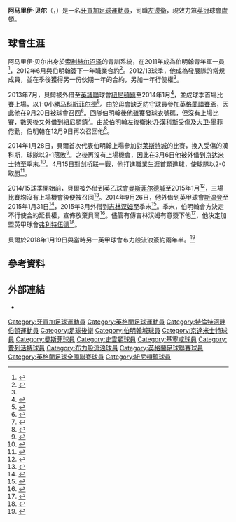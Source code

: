{{noteTA|G1=足球|G2=英超|G3=FAcup
|1=zh-hans:阿马里伊·贝尔; zh-hk:阿馬利·比爾;
}}
{{Infobox football biography
|name        = 阿马里伊·贝尔<br />Amari'i Bell
|image       = 
|image_size  = 
|caption     = 
|fullname    = Amari'i Kyren Bell<ref>{{Cite web|url=http://www.football-league.co.uk/staticFiles/4e/bd/0,,10794~179534,00.pdf |title=Professional retain list & free transfers 2012/13 |publisher=The Football League |format=PDF |date=18 May 2013 |page=4 |accessdate=30 January 2014 |deadurl=yes |archiveurl=https://web.archive.org/web/20140802074454/http://www.football-league.co.uk/staticFiles/4e/bd/0%2C%2C10794~179534%2C00.pdf |archivedate=2014-08-02}}</ref>
|birth_date  = {{birth date and age|1994|5|5|df=y}}<ref name=sb1314/>
|birth_place = [[英格蘭|英格蘭]][[特倫特河畔伯頓|特倫特河畔伯頓]]
|height      = {{height|ft=5|in=11}}<ref>{{cite web |url=http://www.bcfc.com/team/player-profile/index.aspx?playerid=512157&tcmuri=883796 |title=Player Profiles: Amari'i Bell |publisher=Birmingham City F.C |accessdate=29 January 2014 |archive-date=2016-08-26 |archive-url=https://web.archive.org/web/20160826144422/http://www.bcfc.com/team/player-profile/index.aspx?playerid=512157&tcmuri=883796 |dead-url=no }}</ref>
|position    = [[後衛_(足球)|左邊衛]]
|currentclub = [[卢顿足球俱乐部|盧頓]]  
|clubnumber  = 29
|youthyears1 = {{0|0000}}–2011 |youthclubs1 = [[索利赫尔沼泽足球俱乐部|索利赫尔沼泽]]
|youthyears2 = 2011–2013 |youthclubs2 = [[伯明翰足球會|伯明翰]]
|years1      = 2012–2015     |clubs1 = [[伯明翰足球會|伯明翰]]                        |caps1 = 1  |goals1 = 0
|years2      = 2013      |clubs2 = → [[紐尼頓鎮足球會|紐尼頓鎮]]                   |caps2 = 8  |goals2 = 0
|years3      = 2013      |clubs3 = → [[紐尼頓鎮足球會|紐尼頓鎮]]                   |caps3 = 11 |goals3 = 0
|years4      = 2014      |clubs4 = → [[京达米士特足球俱乐部|京达米士特]] |caps4 = 10 |goals4 = 2
|years5      = 2014      |clubs5 = → [[曼斯菲尔德城足球俱乐部|曼斯菲尔德城]]                 |caps5 = 0  |goals5 = 0
|years6      = 2014      |clubs6 = → [[斯温登足球俱乐部|斯温登]]                     |caps6 = 10 |goals6 = 0
|years7      = 2015      |clubs7 = → [[吉林汉姆足球俱乐部|吉林汉姆]]                         |caps7 = 7  |goals7 = 0
|years8      = 2015–2018     |clubs8 = [[弗利特伍德镇足球俱乐部|弗利特伍德镇]]                           |caps8 = 62  |goals8 = 1
|years9 = 2018–2021 |clubs9 = [[布莱克本流浪者足球俱乐部|布力般流浪]] |caps9 = 90 |goals9 = 3
|years10 = 2021– |clubs10 = [[卢顿足球俱乐部|盧頓]] |caps10 = 17 |goals10 = 1
|nationalyears1 = 2021–  |nationalteam1 = [[牙買加國家足球隊|牙買加]] |nationalcaps1 = 5 |nationalgoals1 = 0
|club-update = 17:28, 11 December 2021 (UTC)
|nationalteam-update = 21:20, 21 July 2021 (UTC)
}}

'''阿马里伊·贝尔'''（{{lang-en|'''Amari'i Bell'''}}，{{bd|1994年|5月5日|catIdx=Bell, Amari'i}}）是一名[[牙買加|牙買加]][[足球|足球]][[運動員|運動員]]，司職[[後衛_(足球)|左邊衛]]，現效力笊[[英格蘭足球冠軍聯賽|英冠]]球會[[卢顿足球俱乐部|盧頓]]。

==球會生涯==
阿马里伊·贝尔出身於[[索利赫尔沼泽足球俱乐部|索利赫尔沼泽]]的青訓系統，在2011年成為伯明翰青年軍一員<ref name=Extends>{{cite web |url=http://www.bcfc.com/news/article/amarii-extends-stay-836466.aspx |title=Amari'i extends stay |author=Walker, Andy |publisher=Birmingham City F.C |date=28 May 2013 |accessdate=29 January 2014 |deadurl=yes |archiveurl=https://web.archive.org/web/20140221223552/http://www.bcfc.com/news/article/amarii-extends-stay-836466.aspx |archivedate=2014年2月21日 }}</ref>，2012年6月與伯明翰簽下一年職業合約<ref name=TurnsPro>{{cite news |url=http://www.birminghammail.co.uk/sport/football/football-news/birmingham-city-amarii-bell-signs-187216 |title=Birmingham City: Amari'i Bell signs senior contract |newspaper=Birmingham Mail |date=20 June 2012 |accessdate=29 January 2014 |archive-date=2020-02-18 |archive-url=https://web.archive.org/web/20200218000238/https://www.birminghammail.co.uk/sport/football/football-news/birmingham-city-amarii-bell-signs-187216 |dead-url=no }}</ref>。2012/13球季，他成為發展隊的常規成員，並在季後獲得另一份伙期一年的合約，另加一年行使權<ref name=Extends/>。

2013年7月，貝爾被外借至[[英格蘭足球議會全國聯賽|英議聯]]球會[[紐尼頓鎮足球會|紐尼頓鎮]]至2014年1月<ref>{{cite news |url=http://www.bbc.co.uk/sport/0/football/23247739 |title=Amari'i Bell: Nuneaton Town sign Birmingham City defender |publisher=BBC Sport |date=9 July 2013 |accessdate=29 January 2014 |archive-date=2014-03-10 |archive-url=https://web.archive.org/web/20140310202429/http://www.bbc.co.uk/sport/0/football/23247739 |dead-url=no }}</ref>，並成球季首場比賽上場，以1-0小勝[[马科斯菲尔德足球俱乐部|马科斯菲尔德]]<ref>{{cite news |url=http://www.nuneaton-news.co.uk/Sport/Nuneaton-Town-FC/Macclesfield-Town-0-Nuneaton-Town-1-match-report-analysis-and-ratings-20130812080029.htm |title=Macclesfield Town 0, Nuneaton Town 1 |author=Davies, Matt |newspaper=Nuneaton News |date=12 August 2013 |accessdate=29 January 2014 }}{{dead link|date=2018年5月 |bot=InternetArchiveBot |fix-attempted=yes }}</ref>。由於母會缺乏防守球員參加[[英格蘭聯賽盃|英格蘭聯賽盃]]，因此他在9月20日被球會召回<ref>{{cite news |url=http://www.nuneaton-news.co.uk/Sport/Nuneaton-Town-FC/Nuneaton-Town-lose-Amarii-Bell-after-he-is-recalled-by-Birmingham-City-20092013.htm |title=Nuneaton Town lose Amari'i Bell after he is recalled by Birmingham City |author=Davies, Matt |newspaper=Nuneaton News |date=20 September 2013 |accessdate=29 January 2014 }}{{dead link|date=2018年5月 |bot=InternetArchiveBot |fix-attempted=yes }}</ref>。回隊伯明翰後他雖獲發球衣號碼，但沒有上場比賽，數天後又外借到紐尼頓鎮<ref>{{cite web |url=http://www.bcfc.com/news/article/20130926-bell-back-at-nuneaton-1078786.aspx |title=Bell back at Nuneaton |author=Walker, Andy |publisher=Birmingham City F.C |date=27 September 2013 |accessdate=29 January 2014 |deadurl=yes |archiveurl=https://web.archive.org/web/20131023035947/http://www.bcfc.com/news/article/20130926-bell-back-at-nuneaton-1078786.aspx |archivedate=2013年10月23日 }}</ref>。由於伯明翰左後衛[[米切·漢科斯|米切·漢科斯]]受傷及[[大卫·墨菲|大卫·墨菲]]倦勤，伯明翰在12月9日再次召回他<ref>{{cite news |url=http://www.birminghammail.co.uk/sport/football/football-news/birmingham-city-putting-faith-young-6389196 |title=Birmingham City putting their faith in teenage talent |author=Evans, Gregg |newspaper=Birmingham Mail |date=10 December 2013 |accessdate=29 January 2014 |archive-date=2020-02-18 |archive-url=https://web.archive.org/web/20200218000303/https://www.birminghammail.co.uk/sport/football/football-news/birmingham-city-putting-faith-young-6389196 |dead-url=no }}</ref>。

2014年1月28日，貝爾首次代表伯明翰上場參加對[[莱斯特城足球俱乐部|莱斯特城]]的比賽，換入受傷的漢科斯，球隊以2-1落敗<ref>{{cite web |url=http://www.bcfc.com/fixtures-results/match-report/index.aspx?matchid=3632207 |title=The Report: Blues 1 Leicester City 2 |publisher=Birmingham City F.C. |date=28 January 2014 |accessdate=29 January 2014 |deadurl=yes |archiveurl=https://web.archive.org/web/20140221223756/http://www.bcfc.com/fixtures-results/match-report/index.aspx?matchid=3632207 |archivedate=2014年2月21日 }}</ref>。之後再沒有上場機會，因此在3月6日他被外借到[[京达米士特足球俱乐部|京达米士特]]至季末.<ref>{{cite web |url=http://www.harriers.co.uk/news/article/140306-amarii-1402196.aspx |title=Whild makes Bell first signing |publisher=Kidderminster Harriers F.C |date=6 March 2014 |accessdate=6 March 2014 |deadurl=yes |archiveurl=https://web.archive.org/web/20140306201722/http://www.harriers.co.uk/news/article/140306-amarii-1402196.aspx |archivedate=2014-03-06}}</ref>。4月15日對[[剑桥联足球俱乐部|剑桥联]]一戰，他打進職業生涯首顆進球，使球隊以2-0取勝<ref name=sb1314>{{cite web |url=http://www.soccerbase.com/players/player.sd?player_id=70917&season_id=143 |title=Games played by Amari Bell in 2013/2014 |work=Soccerbase |publisher=Centurycomm |accessdate=27 April 2014 |archive-date=2020-04-04 |archive-url=https://web.archive.org/web/20200404193524/https://www.soccerbase.com/players/player.sd?player_id=70917&season_id=143 |dead-url=no }}</ref>。

2014/15球季開始前，貝爾被外借到英乙球會[[曼斯菲尔德城足球俱乐部|曼斯菲尔德城]]至2015年1月<ref>{{cite news |url=http://www.bbc.co.uk/sport/0/football/28229150 |title=Amari'i Bell: Mansfield sign Birmingham defender on loan |publisher=BBC Sport |date=9 July 2014 |accessdate=9 July 2014 |archive-date=2014-07-16 |archive-url=https://web.archive.org/web/20140716111729/http://www.bbc.co.uk/sport/0/football/28229150 |dead-url=no }}</ref>，三場比賽均沒有上場機會後便被召回<ref>{{cite web |url=http://www.mansfieldtown.net/news/article/blues-recall-bell-1836129.aspx |title=Blues recall Bell |publisher=Mansfield Town F.C |date=18 August 2014 |accessdate=18 August 2014 |archive-date=2016-06-24 |archive-url=https://web.archive.org/web/20160624085454/http://www.mansfieldtown.net/news/article/blues-recall-bell-1836129.aspx |dead-url=no }}</ref>。2014年9月26日，他外借到英甲球會[[斯温登足球俱乐部|斯温登]]至2015年1月31日<ref>{{cite web |url=http://www.bcfc.com/news/article/20140922-swindon-loan-move-for-bell-1934249.aspx |title=Swindon loan move for Bell |first=Andy |last=Walker |publisher=Birmingham City F.C. |date=26 September 2014 |accessdate=26 September 2014 |deadurl=yes |archiveurl=https://web.archive.org/web/20140926220657/http://www.bcfc.com/news/article/20140922-swindon-loan-move-for-bell-1934249.aspx |archivedate=2014年9月26日 }}</ref>，2015年3月外借到[[吉林汉姆足球俱乐部|吉林汉姆]]至季末<ref>{{cite news |url=http://www.bbc.co.uk/sport/0/football/31969528 |title=Amari'i Bell: Gillingham sign Birmingham defender on loan |publisher=BBC Sport |date=20 March 2015 |accessdate=21 March 2015 |archive-date=2015-03-24 |archive-url=https://web.archive.org/web/20150324064651/http://www.bbc.co.uk/sport/0/football/31969528 |dead-url=no }}</ref>。季末，伯明翰會方決定不行使合約延長權，宣佈放棄貝爾<ref>{{cite web |url=http://www.bcfc.com/news/article/amarii-bell-birmingham-city-2458910.aspx |title=Amari'i Bell released by Blues |publisher=Birmingham City F.C. |date=18 May 2015 |accessdate=18 May 2015 |archive-date=2016-09-20 |archive-url=https://web.archive.org/web/20160920200713/http://www.bcfc.com//news/article/amarii-bell-birmingham-city-2458910.aspx |dead-url=no }}</ref>。儘管有傳吉林汉姆有意簽下他<ref>{{cite news |url=http://www.kentonline.co.uk/medway/sport/freebie-bell-could-tempt-gills-37155/ |title=Gillingham could make a move for full-back Amari'i Bell after Birmingham City announced he was being released |3= |first=Luke |last=Cawdell |website=Kent Online |date=19 May 2015 |accessdate=20 May 2015 |archive-date=2020-02-18 |archive-url=https://web.archive.org/web/20200218000352/https://www.kentonline.co.uk/medway/sport/freebie-bell-could-tempt-gills-37155/ |dead-url=no }}</ref>，他決定加盟英甲球會[[弗利特伍德镇足球俱乐部|弗利特伍德]]<ref name=SignsFleetwood>{{cite web |url=http://www.fleetwoodtownfc.com/news/article/fleetwood-town-football-club-amarii-bell-birmingham-city.-2464919.aspx |title=Fleetwood Town swoop for Bell |publisher=Fleetwood Town F.C. |date=20 May 2015 |accessdate=20 May 2015 |archive-date=2016-06-30 |archive-url=https://web.archive.org/web/20160630140038/http://www.fleetwoodtownfc.com//news/article/fleetwood-town-football-club-amarii-bell-birmingham-city.-2464919.aspx |dead-url=no }}</ref>。

貝爾於2018年1月19日與當時另一英甲球會布力般流浪簽約兩年半。<ref>{{Cite news|url=https://www.skysports.com/football/news/11676/11214068/blackburn-announce-amarii-bell-signing-on-two-and-a-half-year-deal|title=Blackburn announce Amari'i Bell signing on two-and-a-half-year deal|newspaper=Sky Sports|accessdate=2018-11-15|language=en|archive-date=2019-11-29|archive-url=https://web.archive.org/web/20191129155243/https://www.skysports.com/football/news/11676/11214068/blackburn-announce-amarii-bell-signing-on-two-and-a-half-year-deal|dead-url=no}}</ref>

==參考資料==
{{Reflist|2}}

==外部連結==
*{{soccerbase|70917|阿马里伊·贝尔}}

{{盧頓球員名單}}

{{DEFAULTSORT:Bell, Amari'i}}
[[Category:牙買加足球運動員|Category:牙買加足球運動員]]
[[Category:英格蘭足球運動員|Category:英格蘭足球運動員]]
[[Category:特倫特河畔伯頓運動員|Category:特倫特河畔伯頓運動員]]
[[Category:足球後衛|Category:足球後衛]]
[[Category:伯明翰城球員|Category:伯明翰城球員]]
[[Category:京達米士特球員|Category:京達米士特球員]]
[[Category:曼斯菲球員|Category:曼斯菲球員]]
[[Category:史雲頓球員|Category:史雲頓球員]]
[[Category:基寧咸球員|Category:基寧咸球員]]
[[Category:費列活特球員|Category:費列活特球員]]
[[Category:布力般流浪球員|Category:布力般流浪球員]]
[[Category:英格蘭足球聯賽球員|Category:英格蘭足球聯賽球員]]
[[Category:英格蘭足球全國聯賽球員|Category:英格蘭足球全國聯賽球員]]
[[Category:紐尼頓鎮球員|Category:紐尼頓鎮球員]]